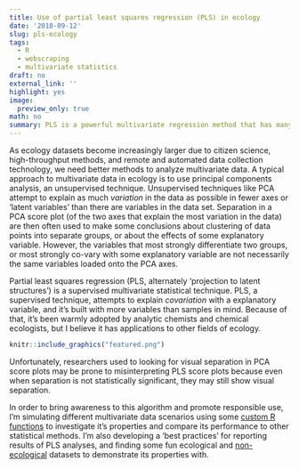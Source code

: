 ```yaml
---
title: Use of partial least squares regression (PLS) in ecology
date: '2018-09-12'
slug: pls-ecology
tags:
  - R
  - webscraping
  - multivariate statistics
draft: no
external_link: ''
highlight: yes
image:
  preview_only: true
math: no
summary: PLS is a powerful multivariate regression method that has many applications for ecological data. When is it best used, what are its advantages, and how should you report your results?
---
```

As ecology datasets become increasingly larger due to citizen science, high-throughput methods, and remote and automated data collection technology, we need better methods to analyze multivariate data. A typical approach to multivariate data in ecology is to use principal components analysis, an unsupervised technique. Unsupervised techniques like PCA attempt to explain as much *variation* in the data as possible in fewer axes or 'latent variables' than there are variables in the data set.  Separation in a PCA score plot (of the two axes that explain the most variation in the data) are then often used to make some conclusions about clustering of data points into separate groups, or about the effects of some explanatory variable.  However, the variables that most strongly differentiate two groups, or most strongly co-vary with some explanatory variable are not necessarily the same variables loaded onto the PCA axes.

Partial least squares regression (PLS, alternately 'projection to latent structures') is a supervised multivariate statistical technique. PLS, a supervised technique, attempts to explain *covariation* with a explanatory variable, and it's built with more variables than samples in mind. Because of that, it's been warmly adopted by analytic chemists and chemical ecologists, but I believe it has applications to other fields of ecology.

```r
knitr::include_graphics("featured.png")
```

Unfortunately, researchers used to looking for visual separation in PCA score plots may be prone to misinterpreting PLS score plots because even when separation is not statistically significant, they may still show visual separation.

In order to bring awareness to this algorithm and promote responsible use, I'm simulating different multivariate data scenarios using some [custom R functions](https://github.com/Aariq/chemhelper) to investigate it's properties and compare its performance to other statistical methods.  I'm also developing a 'best practices' for reporting results of PLS analyses, and finding some fun ecological and [non-ecological](http://www.ericrscott.com/2018/03/05/cupcakes-vs-muffins/) datasets to demonstrate its properties with.
